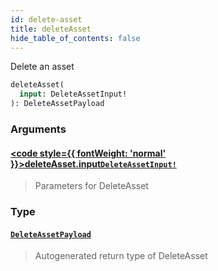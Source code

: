 ```yaml
---
id: delete-asset
title: deleteAsset
hide_table_of_contents: false
---
```








Delete an asset

```graphql
deleteAsset(
  input: DeleteAssetInput!
): DeleteAssetPayload
```


### Arguments

#### [<code style={{ fontWeight: 'normal' }}>deleteAsset.<b>input</b></code>](#)<Bullet />[`DeleteAssetInput!`](/api/graphql/documentation/inputs/delete-asset-input) <Badge class="secondary" text="non-null"/> <Badge class="secondary" text="input"/>
> Parameters for DeleteAsset
> 

### Type

#### [`DeleteAssetPayload`](/api/graphql/documentation/objects/delete-asset-payload) <Badge class="secondary" text="object"/>
> Autogenerated return type of DeleteAsset
> 





